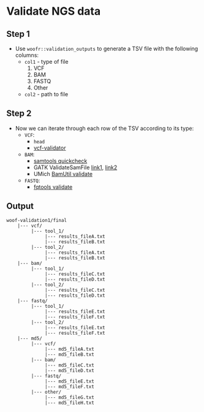 # Validate NGS data

## Step 1


* Use `woofr::validation_outputs` to generate a TSV file with the following columns:
  - `col1` - type of file
    1. VCF
    2. BAM
    3. FASTQ
    4. Other
  - `col2` - path to file

## Step 2


* Now we can iterate through each row of the TSV according to its type:
  - `VCF`:
    - `head` 
    - [vcf-validator](https://github.com/EBIvariation/vcf-validator)
  - `BAM`: 
    - [samtools quickcheck](http://www.htslib.org/doc/samtools.html)
    - GATK ValidateSamFile [link1](https://software.broadinstitute.org/gatk/documentation/article.php?id=7571),
  [link2](http://broadinstitute.github.io/picard/command-line-overview.html#ValidateSamFile)
    - UMich [BamUtil validate](https://genome.sph.umich.edu/wiki/BamUtil:_validate)
  - `FASTQ`: 
    - [fqtools validate](https://github.com/alastair-droop/fqtools)

## Output


```
woof-validation1/final
    |--- vcf/
         |--- tool_1/
              |--- results_fileA.txt
              |--- results_fileB.txt
         |--- tool_2/
              |--- results_fileA.txt
              |--- results_fileB.txt
    |--- bam/
         |--- tool_1/
              |--- results_fileC.txt
              |--- results_fileD.txt
         |--- tool_2/
              |--- results_fileC.txt
              |--- results_fileD.txt
    |--- fastq/
         |--- tool_1/
              |--- results_fileE.txt
              |--- results_fileF.txt
         |--- tool_2/
              |--- results_fileE.txt
              |--- results_fileF.txt
    |--- md5/
         |--- vcf/
              |--- md5_fileA.txt
              |--- md5_fileB.txt
         |--- bam/
              |--- md5_fileC.txt
              |--- md5_fileD.txt
         |--- fastq/
              |--- md5_fileE.txt
              |--- md5_fileF.txt
         |--- other/
              |--- md5_fileG.txt
              |--- md5_fileH.txt
```

